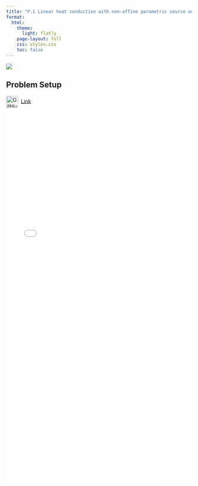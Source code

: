 ```yaml
---
title: "P.1 Linear heat conduction with non-affine parametric source on a star-shaped plate"
format:
  html:
    theme:
      light: flatly
    page-layout: full
    css: styles.css
    toc: false
---
```


![](star.png){fig-align="center"}

## **Problem Setup**
<img
  src="https://github.githubassets.com/images/modules/logos_page/GitHub-Mark.png"
  alt="GitHub logo"
  width="32"
  height="32"
  style="vertical-align:middle; margin-right:8px;"
/>[Link](https://github.com/suparnob100/scikit-rom/tree/main/examples/heat_transfer/static/linear/problem_4)

![](linear star shaped.pdf){width="85%" height="1000px"}
